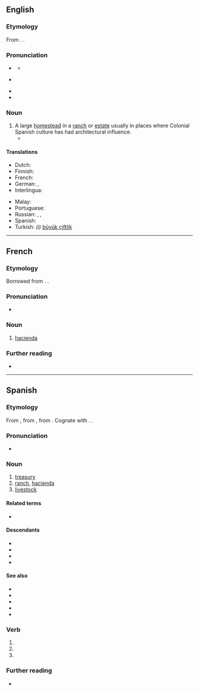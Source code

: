 {{also|Hacienda}}
==English==
{{wikipedia}}

===Etymology===
From {{bor|en|es|hacienda}}. {{doublet|en|faena|fazenda}}.
{{root|en|ine-pro|*dʰeh₁-}}

===Pronunciation===
* {{a|RP}} {{IPA|en|/ˌhæsiˈɛndə/}}
** {{audio|en|LL-Q1860 (eng)-Vealhurl-hacienda.wav|Audio (Reading, Berkshire)}}
* {{a|GA}} {{IPA|en|/ˌ(h)ɑsiˈɛndə/}}
* {{rhymes|en|ɛndə|s=4}}
* {{hyphenation|en|ha|ci|en|da}}

===Noun===
{{en-noun}}

# A large [[homestead]] in a [[ranch]] or [[estate]] usually in places where Colonial Spanish culture has had architectural influence.
#* {{quote-book|en|year=1907|author=[[w:Harold Edward Bindloss|Harold Bindloss]]
|title=The Dust of Conflict
|chapter=14|url=http://openlibrary.org/works/OL4429277W
|passage=The hot day was over, and the light failing rapidly, when Appleby, who had just finished comida, sat by a window of the '''hacienda''' San Cristoval with an English newspaper upon his knee.}}

====Translations====
{{trans-top|homestead}}
* Dutch: {{t+|nl|haciënda}}
* Finnish: {{t+|fi|maatila}}
* French: {{t+|fr|hacienda|f}}
* German: {{t+|de|Hazienda|f}}, {{t+|de|Hacienda|f}}
* Interlingua: {{t|ia|hacienda}}
{{trans-mid}}
* Malay: {{t|ms|hasienda}}
* Portuguese: {{t+|pt|fazenda|f}}
* Russian: {{t+|ru|гасие́нда|f}}, {{t+|ru|фазе́нда|f|tr=fazɛ́nda}}, {{t+|ru|асье́нда|f}}
* Spanish: {{t+|es|hacienda|f}}
* Turkish: ''(i)'' [[büyük çiftlik]]
{{trans-bottom}}

----

==French==

===Etymology===
Borrowed from {{bor|fr|es|hacienda}}. {{doublet|fr|fazenda}}.

===Pronunciation===
* {{fr-muteh}} {{fr-IPA|hacie_nda}}

===Noun===
{{fr-noun|f}}

# [[#English|hacienda]]

===Further reading===
* {{R:TLFi}}

----

==Spanish==

===Etymology===
From {{inh|es|osp|fazienda}}, from {{inh|es|la|facienda|lit=things to be done}}, from {{m|la|faciō||to do}}. Cognate with {{cog|pt|fazenda}}. {{doublet|es|faena}}.

===Pronunciation===
{{es-IPA}}
* {{rhymes|es|enda|s=3}}

===Noun===
{{es-noun|f}}

# [[treasury]]
# [[ranch]], [[#English|hacienda]]
# [[livestock]]

====Related terms====
* {{l|es|hacendado}}

====Descendants====
* {{desc|ca|hisenda|bor=1}}
* {{desc|en|hacienda|bor=1}}
* {{desc|fr|hacienda|bor=1}}
* {{desc|pl|hacjenda|bor=1}}

====See also====
* {{l|es|campo}}
* {{l|es|estancia}}
* {{l|es|finca}}
* {{l|es|granja}}
* {{l|es|pago}}

===Verb===
{{head|es|verb form}}

# {{es-verb form of|ending=ar|mood=imperative|sense=affirmative|pers=2|formal=no|number=singular|hacendar}}
# {{es-verb form of|ending=ar|mood=indicative|tense=present|pers=2|formal=yes|number=singular|hacendar}}
# {{es-verb form of|ending=ar|mood=indicative|tense=present|pers=3|number=singular|hacendar}}

===Further reading===
* {{R:DRAE}}

{{C|es|Livestock}}